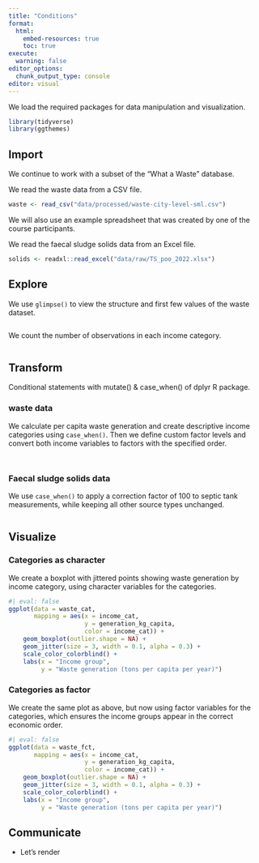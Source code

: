 ```yaml
---
title: "Conditions"
format:
  html:
    embed-resources: true
    toc: true
execute:
  warning: false
editor_options: 
  chunk_output_type: console
editor: visual
---
```


We load the required packages for data manipulation and visualization.

```r
library(tidyverse)
library(ggthemes)
```

## Import

We continue to work with a subset of the "What a Waste" database.

We read the waste data from a CSV file.

```r
waste <- read_csv("data/processed/waste-city-level-sml.csv")
```

We will also use an example spreadsheet that was created by one of the course participants.

We read the faecal sludge solids data from an Excel file.

```r
solids <- readxl::read_excel("data/raw/TS_poo_2022.xlsx")
```

## Explore

We use `glimpse()` to view the structure and first few values of the waste dataset.

```r

```

We count the number of observations in each income category.

```r

```

## Transform

Conditional statements with mutate() & case_when() of dplyr R package.

### waste data

We calculate per capita waste generation and create descriptive income categories using `case_when()`. Then we define custom factor levels and convert both income variables to factors with the specified order.

```r


```

```r

```

### Faecal sludge solids data

We use `case_when()` to apply a correction factor of 100 to septic tank measurements, while keeping all other source types unchanged.

```r

```

## Visualize

### Categories as character

We create a boxplot with jittered points showing waste generation by income category, using character variables for the categories.

```r
#| eval: false
ggplot(data = waste_cat,
       mapping = aes(x = income_cat,
                     y = generation_kg_capita,
                     color = income_cat)) +
    geom_boxplot(outlier.shape = NA) +
    geom_jitter(size = 3, width = 0.1, alpha = 0.3) +
    scale_color_colorblind() +
    labs(x = "Income group",
         y = "Waste generation (tons per capita per year)")
```

### Categories as factor

We create the same plot as above, but now using factor variables for the categories, which ensures the income groups appear in the correct economic order.

```r
#| eval: false
ggplot(data = waste_fct,
       mapping = aes(x = income_cat,
                     y = generation_kg_capita,
                     color = income_cat)) +
    geom_boxplot(outlier.shape = NA) +
    geom_jitter(size = 3, width = 0.1, alpha = 0.3) +
    scale_color_colorblind() +
    labs(x = "Income group",
         y = "Waste generation (tons per capita per year)")
```

## Communicate

-   Let's render
